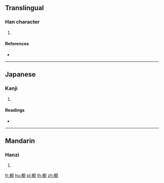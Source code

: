{{also|櫥}}
==Translingual==

===Han character===
{{Han char|rn=75|rad=木|as=14|sn=18|four=|canj=DMGI}}

# {{defn|Han|sort=木14}}

====References====
* {{Han ref|kx=0559.261|dkj=15784|hdz=21308.031|uh=6AC9|ud=27337}}

----

==Japanese==

===Kanji===
{{ja-kanji|grade=|rs=木14}}

# {{defn|lang=ja|sort=木14}}

====Readings====
* {{ja-readings|on=[[ちゅ]] (chu)|kun=[[ひつ]] (hitsu)}}

----

==Mandarin==

===Hanzi===
{{cmn-hanzi|pin=[[chú]] ([[chu2]])|wg=ch'u<sup>2</sup>}}

# {{defn|lang=cmn|sort=木14}}

[[fr:櫉]]
[[hu:櫉]]
[[pl:櫉]]
[[th:櫉]]
[[zh:櫉]]